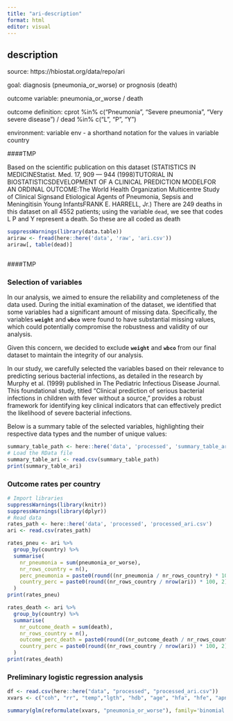 ---
title: "ari-description"
format: html
editor: visual
---

## description

source: https://hbiostat.org/data/repo/ari

goal: diagnosis (pneumonia_or_worse) or prognosis (death)

outcome variable: pneumonia_or_worse / death

outcome definition: cprot %in% c("Pneumonia", "Severe pneumonia", "Very severe disease") / dead %in% c("L", "P", "Y")

environment: variable env - a shorthand notation for the values in variable country

####TMP

Based on the scientific publication on this dataset (STATISTICS IN MEDICINEStatist. Med. 17, 909 — 944 (1998)TUTORIAL IN BIOSTATISTICSDEVELOPMENT OF A CLINICAL PREDICTION MODELFOR AN ORDINAL OUTCOME:The World Health Organization Multicentre Study of Clinical Signsand Etiological Agents of Pneumonia, Sepsis and Meningitisin Young InfantsFRANK E. HARRELL, Jr.) There are 249 deaths in this dataset on all 4552 patients; using the variable `dead`, we see that codes L P and Y represent a death. So these are all coded as death

```{r}
suppressWarnings(library(data.table))
ariraw <- fread(here::here('data', 'raw', 'ari.csv'))
ariraw[, table(dead)]



```

####TMP

### Selection of variables

In our analysis, we aimed to ensure the reliability and completeness of the data used. During the initial examination of the dataset, we identified that some variables had a significant amount of missing data. Specifically, the variables **`weight`** and **`wbco`** were found to have substantial missing values, which could potentially compromise the robustness and validity of our analysis.

Given this concern, we decided to exclude **`weight`** and **`wbco`** from our final dataset to maintain the integrity of our analysis.

In our study, we carefully selected the variables based on their relevance to predicting serious bacterial infections, as detailed in the research by Murphy et al. (1999) published in The Pediatric Infectious Disease Journal. This foundational study, titled "Clinical prediction of serious bacterial infections in children with fever without a source," provides a robust framework for identifying key clinical indicators that can effectively predict the likelihood of severe bacterial infections.

Below is a summary table of the selected variables, highlighting their respective data types and the number of unique values:

```{r}

summary_table_path <- here::here('data', 'processed', 'summary_table_ari.csv')
# Load the RData file
summary_table_ari <- read.csv(summary_table_path)
print(summary_table_ari)
```

### Outcome rates per country

```{r}
# Import libraries
suppressWarnings(library(knitr))
suppressWarnings(library(dplyr))
# Read data
rates_path <- here::here('data', 'processed', 'processed_ari.csv')
ari <- read.csv(rates_path)
```

```{r}
rates_pneu <- ari %>% 
  group_by(country) %>% 
  summarise(
    nr_pneumonia = sum(pneumonia_or_worse),
    nr_rows_country = n(),
    perc_pneumonia = paste0(round((nr_pneumonia / nr_rows_country) * 100, 2), '%'),
    country_perc = paste0(round((nr_rows_country / nrow(ari)) * 100, 2), '%')
  )
print(rates_pneu)
```

```{r}
rates_death <- ari %>% 
  group_by(country) %>% 
  summarise(
    nr_outcome_death = sum(death),
    nr_rows_country = n(),
    outcome_perc_death = paste0(round((nr_outcome_death / nr_rows_country) * 100, 2), '%'),
    country_perc = paste0(round((nr_rows_country / nrow(ari)) * 100, 2), '%')
  )
print(rates_death)
```

### Preliminary logistic regression analysis

```{r}
df <- read.csv(here::here("data", "processed", "processed_ari.csv"))
xvars <- c("coh", "rr", "temp","lgth", "hdb", "age", "hfa", "hfe", "apn")

summary(glm(reformulate(xvars, "pneumonia_or_worse"), family='binomial', data=df))
```
